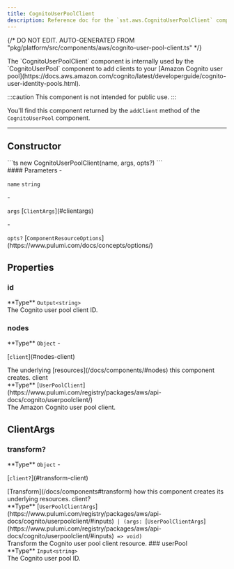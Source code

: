 ```yaml
---
title: CognitoUserPoolClient
description: Reference doc for the `sst.aws.CognitoUserPoolClient` component.
---
```


{/* DO NOT EDIT. AUTO-GENERATED FROM "pkg/platform/src/components/aws/cognito-user-pool-client.ts" */}


<div class="tsdoc">

<Section type="about">
The `CognitoUserPoolClient` component is internally used by the `CognitoUserPool`
component to add clients to your [Amazon Cognito user pool](https://docs.aws.amazon.com/cognito/latest/developerguide/cognito-user-identity-pools.html).

:::caution
This component is not intended for public use.
:::

You'll find this component returned by the `addClient` method of the `CognitoUserPool` component.
</Section>

---

## Constructor

<Segment>
<Section type="signature">
```ts
new CognitoUserPoolClient(name, args, opts?)
```
</Section>

<Section type="parameters">
#### Parameters
- <p><code class="key">name</code> <code class="primitive">string</code></p>
- <p><code class="key">args</code> [<code class="type">ClientArgs</code>](#clientargs)</p>
- <p><code class="key">opts?</code> [<code class="type">ComponentResourceOptions</code>](https://www.pulumi.com/docs/concepts/options/)</p>
</Section>
</Segment>

## Properties

### id
<Segment>
<Section type="parameters">
<InlineSection>
**Type** <code class="primitive">Output</code><code class="symbol">&lt;</code><code class="primitive">string</code><code class="symbol">&gt;</code>
</InlineSection>
</Section>
The Cognito user pool client ID.
</Segment>

### nodes
<Segment>
<Section type="parameters">
<InlineSection>
**Type** <code class="primitive">Object</code>
</InlineSection>
- <p>[<code class="key">client</code>](#nodes-client)</p>
</Section>
The underlying [resources](/docs/components/#nodes) this component creates.
</Segment>
<NestedTitle id="nodes-client" Tag="h4" parent="nodes.">client</NestedTitle>
<Segment>
<Section type="parameters">
<InlineSection>
**Type** [<code class="type">UserPoolClient</code>](https://www.pulumi.com/registry/packages/aws/api-docs/cognito/userpoolclient/)
</InlineSection>
</Section>
The Amazon Cognito user pool client.
</Segment>

## ClientArgs
### transform?
<Segment>
<Section type="parameters">
<InlineSection>
**Type** <code class="primitive">Object</code>
</InlineSection>
- <p>[<code class="key">client?</code>](#transform-client)</p>
</Section>
[Transform](/docs/components#transform) how this component creates its underlying
resources.

</Segment>
<NestedTitle id="transform-client" Tag="h4" parent="transform.">client?</NestedTitle>
<Segment>
<Section type="parameters">
<InlineSection>
**Type** [<code class="type">UserPoolClientArgs</code>](https://www.pulumi.com/registry/packages/aws/api-docs/cognito/userpoolclient/#inputs)<code class="symbol"> | </code><code class="symbol">(</code><code class="primitive">args</code><code class="symbol">: </code>[<code class="type">UserPoolClientArgs</code>](https://www.pulumi.com/registry/packages/aws/api-docs/cognito/userpoolclient/#inputs)<code class="symbol"> => </code><code class="primitive">void</code><code class="symbol">)</code>
</InlineSection>
</Section>
Transform the Cognito user pool client resource.

</Segment>
### userPool
<Segment>
<Section type="parameters">
<InlineSection>
**Type** <code class="primitive">Input</code><code class="symbol">&lt;</code><code class="primitive">string</code><code class="symbol">&gt;</code>
</InlineSection>
</Section>
The Cognito user pool ID.

</Segment>
</div>